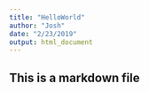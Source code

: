 ```yaml
---
title: "HelloWorld"
author: "Josh"
date: "2/23/2019"
output: html_document
---
```

## This is a markdown file
